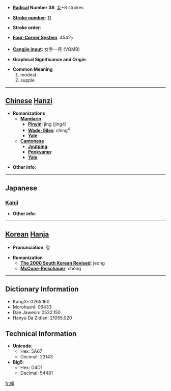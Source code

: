 * '''[[Wiktionary:Chinese radical index| Radical]] Number 38''': [[Wiktionary:Chinese radical index 女|女]]+8 strokes

* '''[[Wiktionary:Chinese total strokes index|Stroke number]]''': [[Wiktionary:Chinese total strokes index 11|11]]

* '''Stroke order''': 

* '''[[Wiktionary:Chinese four corner index|Four-Corner System]]''': 4542<sub>7</sub>

* '''[[Wiktionary:Chinese Cangjie index|Cangjie input]]''': 女手一月 (VQMB)

* '''Graphical Significance and Origin''': 

* '''Common Meaning'''
*#modest
*# supple


----

== [[Chinese]] [[Hanzi]] ==

* '''Romanizations'''
** '''[[Mandarin]]'''
*** '''[[Pinyin]]''': jìng (jing4)
*** '''[[Wade-Giles]]''': ching<sup>4</sup>
*** '''[[Yale]]''': 
** '''[[Cantonese]]'''
*** '''[[Jyutping]]''':
*** '''[[Penkyamp]]''': 
*** '''[[Yale]]''': 

* '''Other info''': 

----

==Japanese==
===[[Kanji]]===
{{kanji|on readings=[[せい]] (sei), [[しょう]] (shō), [[じゅう]] (jū)
|kun readings=[[あてやかなさま]] (ateyakanasama), [[しなやか]] (shinayaka)
}}

* '''Other info''':  

----

== [[Korean]] [[Hanja]] ==

* '''Pronunciation''': 정

* '''Romanization'''
** '''[[The 2000 South Korean Revised Romanization|The 2000 South Korean Revised]]''': jeong
** '''[[McCune-Reischauer]]''': chŏng

----

== Dictionary Information ==

* KangXi: 0265.160
* Morohashi: 06433
* Dae Jaweon: 0532.150
* Hanyu Da Zidian: 21055.020

== Technical Information ==

* '''Unicode''':
** Hex: 5A67
** Decimal: 23143
* '''Big5''':
** Hex: D4D1
** Decimal: 54481

[[fr:婧]]